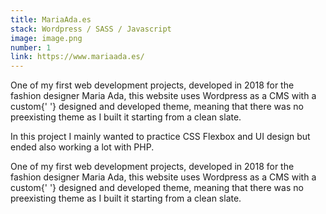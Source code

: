 ```yaml
---
title: MariaAda.es
stack: Wordpress / SASS / Javascript
image: image.png
number: 1
link: https://www.mariaada.es/
---
```


<ModalText>
  <p>
    One of my first web development projects, developed in <span>2018</span> for the fashion
    designer Maria Ada, this website uses <span>Wordpress</span> as a CMS with a <span>custom</span>{' '}
    designed and developed theme, meaning that there was no preexisting theme as I built it starting
    from a clean slate.
  </p>
  <p>
    In this project I mainly wanted to practice <span>CSS Flexbox</span> and UI design but ended
    also working a lot with <span>PHP</span>.
  </p>
  <p>
    One of my first web development projects, developed in <span>2018</span> for the fashion
    designer Maria Ada, this website uses <span>Wordpress</span> as a CMS with a <span>custom</span>{' '}
    designed and developed theme, meaning that there was no preexisting theme as I built it starting
    from a clean slate.
  </p>
</ModalText>
